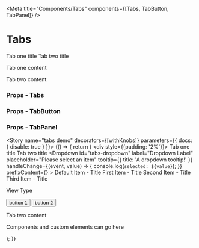 

<Meta title="Components/Tabs" components={[Tabs, TabButton, TabPanel]} />

# Tabs

<Preview>
  <Story name="tabs">
    <div style={{padding: '2%'}}>
      <Tabs startingTab="primary-tab" bordered>
        <TabButton name="primary-tab">Tab one title</TabButton>
        <TabButton name="secondary-tab">Tab two title</TabButton>
        <TabPanel name="primary-tab">
          <p>Tab one content</p>
        </TabPanel>
        <TabPanel name="secondary-tab">
          <p>Tab two content</p>
        </TabPanel>
      </Tabs>
    </div>
  </Story>
</Preview>

### Props - Tabs
<Props of={Tabs} />

### Props - TabButton
<Props of={TabButton} />

### Props - TabPanel
<Props of={TabPanel} />

<Story name="tabs demo" decorators={[withKnobs]} parameters={{ docs: { disable: true } }}>
  {() => {
    return (
    <div style={{padding: '2%'}}>
      <Container>
        <Row>
          <Column offset="1" cols="8">
            <Tabs startingTab="primary-tab" bordered minHeight="500px">
              <TabButton name="primary-tab">Tab one title</TabButton>
              <TabButton name="secondary-tab">Tab two title</TabButton>
              <TabPanel name="primary-tab">
                <Dropdown
                  id="tabs-dropdown"
                  label="Dropdown Label"
                  placeholder="Please select an item"
                  tooltip={{ title: 'A dropdown tooltip!' }}
                  handleChange={(event, value) => { console.log(`selected: ${value}`); }}
                  prefixContent={<SvgAusFlag />}
                >
                  <DropdownItem value="Default">Default Item - Title</DropdownItem>
                  <DropdownItem value="First">First Item - Title</DropdownItem>
                  <DropdownItem value="Second">Second Item - Title</DropdownItem>
                  <DropdownItem value="Third">Third Item - Title</DropdownItem>
                </Dropdown>
                <p>View Type</p>
                <Button id="secondary-btn01" variant="secondary" >
                  button 1
                </Button>
                <Button id="secondary-btn02" variant="secondary" >
                  button 2
                </Button>
              </TabPanel>
              <TabPanel name="secondary-tab">
                <p>Tab two content</p>
                <p>Components and custom elements can go here</p>
              </TabPanel>
            </Tabs>
          </Column>
        </Row>
      </Container>
    </div>
    );
  }}
</Story>
